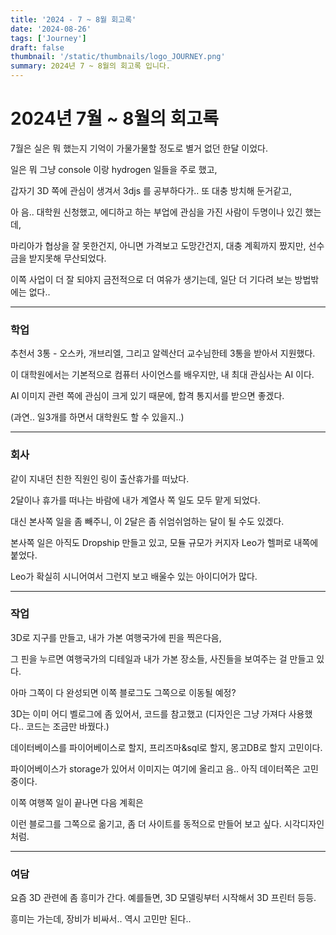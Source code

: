 ```yaml
---
title: '2024 - 7 ~ 8월 회고록'
date: '2024-08-26'
tags: ['Journey']
draft: false
thumbnail: '/static/thumbnails/logo_JOURNEY.png'
summary: 2024년 7 ~ 8월의 회고록 입니다.
---
```


# 2024년 7월 ~ 8월의 회고록

7월은 실은 뭐 했는지 기억이 가물가물할 정도로 별거 없던 한달 이었다.

일은 뭐 그냥 console 이랑 hydrogen 일들을 주로 했고,

갑자기 3D 쪽에 관심이 생겨서 3djs 를 공부하다가.. 또 대충 방치해 둔거같고,

아 음.. 대학원 신청했고, 에디하고 하는 부업에 관심을 가진 사람이 두명이나 있긴 했는데,

마리아가 협상을 잘 못한건지, 아니면 가격보고 도망간건지, 대충 계획까지 짰지만, 선수금을 받지못해 무산되었다.

이쪽 사업이 더 잘 되야지 금전적으로 더 여유가 생기는데, 일단 더 기다려 보는 방법밖에는 없다..

---

### 학업

추천서 3통 - 오스카, 개브리엘, 그리고 알렉산더 교수님한테 3통을 받아서 지원했다.

이 대학원에서는 기본적으로 컴퓨터 사이언스를 배우지만, 내 최대 관심사는 AI 이다.

AI 이미지 관련 쪽에 관심이 크게 있기 때문에, 합격 통지서를 받으면 좋겠다.

(과연.. 일3개를 하면서 대학원도 할 수 있을지..)

---

### 회사

같이 지내던 친한 직원인 링이 출산휴가를 떠났다.

2달이나 휴가를 떠나는 바람에 내가 계열사 쪽 일도 모두 맡게 되었다.

대신 본사쪽 일을 좀 빼주니, 이 2달은 좀 쉬엄쉬엄하는 달이 될 수도 있겠다.

본사쪽 일은 아직도 Dropship 만들고 있고, 모듈 규모가 커지자 Leo가 헬퍼로 내쪽에 붙었다.

Leo가 확실히 시니어여서 그런지 보고 배울수 있는 아이디어가 많다.

---

### 작업

3D로 지구를 만들고, 내가 가본 여행국가에 핀을 찍은다음,

그 핀을 누르면 여행국가의 디테일과 내가 가본 장소들, 사진들을 보여주는 걸 만들고 있다.

아마 그쪽이 다 완성되면 이쪽 블로그도 그쪽으로 이동될 예정?

3D는 이미 어디 벨로그에 좀 있어서, 코드를 참고했고 (디자인은 그냥 가져다 사용했다.. 코드는 조금만 바꿨다.)

데이터베이스를 파이어베이스로 할지, 프리즈마&sql로 할지, 몽고DB로 할지 고민이다.

파이어베이스가 storage가 있어서 이미지는 여기에 올리고 음.. 아직 데이터쪽은 고민중이다.

이쪽 여행쪽 일이 끝나면 다음 계획은

이런 블로그를 그쪽으로 옮기고, 좀 더 사이트를 동적으로 만들어 보고 싶다. 시각디자인 처럼.

---

### 여담

요즘 3D 관련에 좀 흥미가 간다. 예를들면, 3D 모델링부터 시작해서 3D 프린터 등등.

흥미는 가는데, 장비가 비싸서.. 역시 고민만 된다..
